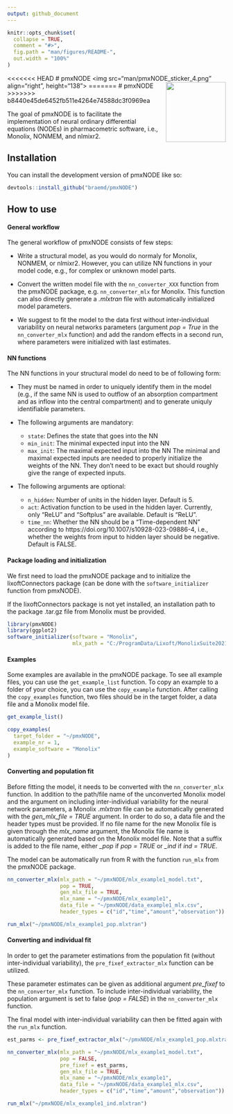 ```yaml
---
output: github_document
---
```


<!-- README.md is generated from README.Rmd. Please edit that file -->

```r
knitr::opts_chunk$set(
  collapse = TRUE,
  comment = "#>",
  fig.path = "man/figures/README-",
  out.width = "100%"
)
```

<<<<<<< HEAD
# pmxNODE <img src="man/pmxNODE_sticker_4.png" align="right", height="138">
=======
# pmxNODE <img src="man/figures/pmxNODE_sticker_4.png" align="right" height="138">
>>>>>>> b8440e45de6452fb511e4264e74588dc3f0969ea

<!-- badges: start -->
<!-- badges: end -->

The goal of pmxNODE is to facilitate the implementation of neural ordinary differential equations (NODEs) in pharmacometric software, i.e., Monolix, NONMEM, and nlmixr2.

## Installation

You can install the development version of pmxNODE like so:

``` r
devtools::install_github("braemd/pmxNODE")
```

## How to use

#### General workflow
The general workflow of pmxNODE consists of few steps:

* Write a structural model, as you would do normaly for Monolix, NONMEM, or nlmixr2. However, you can utilize NN functions in your model code, e.g., for complex or unknown model parts.

* Convert the written model file with the `nn_converter_XXX` function from the pmxNODE package, e.g. `nn_converter_mlx` for Monolix. This function can also directly generate a *.mlxtran* file with automatically initialized model parameters.

* We suggest to fit the model to the data first without inter-individual variability on neural networks parameters (argument *pop = True* in the `nn_converter_mlx`{.R} function) and add the random effects in a second run, where parameters were initialized with last estimates.

#### NN functions

The NN functions in your structural model do need to be of following form:

* They must be named in order to uniquely identify them in the model (e.g., if the same NN is used to outflow of an absorption compartment and as inflow into the central compartment) and to generate uniquly identifiable parameters.

* The following arguments are mandatory:
  - `state`: Defines the state that goes into the NN
  - `min_init`: The minimal expected input into the NN
  - `max_init`: The maximal expected input into the NN
  The minimal and maximal expected inputs are needed to properly initialize the weights of the NN. They don't need to be exact but should roughly give the range of expected inputs.
  
* The following arguments are optional:
  - `n_hidden`: Number of units in the hidden layer. Default is 5.
  - `act`: Activation function to be used in the hidden layer. Currently, only "ReLU" and "Softplus" are available. Default is "ReLU".
  - `time_nn`: Whether the NN should be a "Time-dependent NN" according to https://doi.org/10.1007/s10928-023-09886-4, i.e., whether the weights from input to hidden layer should be negative. Default is FALSE.

#### Package loading and initialization

We first need to load the pmxNODE package and to initialize the lixoftConnectors package (can be done with the `software_initializer`{.R} function from pmxNODE).

If the lixoftConnectors package is not yet installed, an installation path to the package .tar.gz file from Monolix must be provided.

```r
library(pmxNODE)
library(ggplot2)
software_initializer(software = "Monolix",
                     mlx_path = "C:/ProgramData/Lixoft/MonolixSuite2021R2")
```


#### Examples
Some examples are available in the pmxNODE package. To see all example files, you can use the `get_example_list`{.R} function. To copy an example to a folder of your choice, you can use the `copy_example`{.R} function. After calling the `copy_examples`{.R} function, two files should be in the target folder, a data file and a Monolix model file.

```r
get_example_list()

copy_examples(
  target_folder = "~/pmxNODE",
  example_nr = 1,
  example_software = "Monolix"
)
```


#### Converting and population fit
Before fitting the model, it needs to be converted with the `nn_converter_mlx`{.R} function. In addition to the path/file name of the unconverted Monolix model and the argument on including inter-individual variability for the neural network parameters, a Monolix *.mlxtran* file can be automatically generated with the *gen_mlx_file = TRUE* argument. In order to do so, a data file and the header types must be provided. If no file name for the new Monolix file is given through the *mlx_name* argument, the Monolix file name is automatically generated based on the Monolix model file. Note that a suffix is added to the file name, either *\_pop* if *pop = TRUE* or *\_ind* if *ind = TRUE*.

The model can be automatically run from R with the function `run_mlx`{.R} from the pmxNODE package.

```r
nn_converter_mlx(mlx_path = "~/pmxNODE/mlx_example1_model.txt",
                 pop = TRUE,
                 gen_mlx_file = TRUE,
                 mlx_name = "~/pmxNODE/mlx_example1",
                 data_file = "~/pmxNODE/data_example1_mlx.csv",
                 header_types = c("id","time","amount","observation"))

run_mlx("~/pmxNODE/mlx_example1_pop.mlxtran")
```

#### Converting and individual fit
In order to get the parameter estimations from the population fit (without inter-individual variability), the `pre_fixef_extractor_mlx`{.R} function can be utilized.

These parameter estimates can be given as additional argument *pre_fixef* to the `nn_converter_mlx`{.R} function. To include inter-individual variability, the population argument is set to false (*pop = FALSE*) in the `nn_converter_mlx`{.R} function.

The final model with inter-individual variability can then be fitted again with the `run_mlx`{.R} function.

```r
est_parms <- pre_fixef_extractor_mlx("~/pmxNODE/mlx_example1_pop.mlxtran")

nn_converter_mlx(mlx_path = "~/pmxNODE/mlx_example1_model.txt",
                 pop = FALSE,
                 pre_fixef = est_parms,
                 gen_mlx_file = TRUE,
                 mlx_name = "~/pmxNODE/mlx_example1",
                 data_file = "~/pmxNODE/data_example1_mlx.csv",
                 header_types = c("id","time","amount","observation"))

run_mlx("~/pmxNODE/mlx_example1_ind.mlxtran")
```
